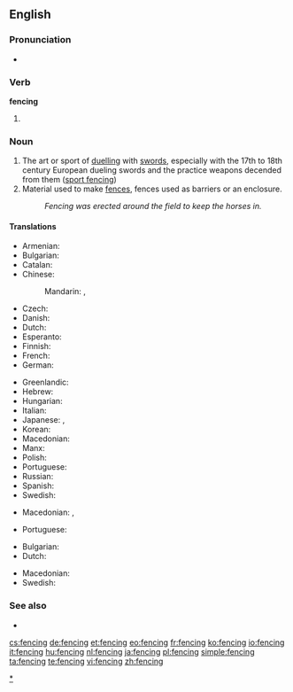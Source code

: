 ==English==
{{wikipedia}}

===Pronunciation===
* {{rhymes|ɛnsɪŋ}}

===Verb===
'''fencing'''

# {{present participle of|fence}}

===Noun===
{{en-noun}}

# The art or sport of [[duel]]ling with [[sword]]s, especially with the 17th to 18th century European dueling swords and the practice weapons decended from them ([[sport fencing]])
# Material used to make [[fence]]s, fences used as barriers or an enclosure.
#: ''Fencing was erected around the field to keep the horses in.''

====Translations====

{{trans-top|sport}}
* Armenian: {{t-|hy|սուսերամարտ|tr=suseramart}}
* Bulgarian: {{t|bg|фехтовка|f|tr=fehtóvka|sc=Cyrl}}
* Catalan: {{t|ca|esgrima}}
* Chinese:
*: Mandarin: {{t|zh|擊劍|sc=Hani}}, {{t|zh|击剑|tr=jījìan|sc=Hani}}
* Czech: {{t-|cs|šerm|m}}
* Danish: {{t|da|fægtning|c}}
* Dutch: {{t+|nl|schermen}}
* Esperanto: {{t|eo|skermo}}
* Finnish: {{t-|fi|miekkailu}}
* French: {{t+|fr|escrime|f}}
* German: {{t+|de|Fechten|n}}
{{trans-mid}}
* Greenlandic: {{t-|kl|panaanneq|xs=Greenlandic}}
* Hebrew: {{t|he|סייף|sc=Hebr}}
* Hungarian: {{t+|hu|vívás}}
* Italian: {{t-|it|scherma|f}}
* Japanese: {{t+|ja|フェンシング|tr=fenshingu}}, {{t|ja|剣術|tr=けんじゅつ, kenjutsu|sc=Jpan}}
* Korean: {{t|ko|펜싱|tr=pensing|sc=Kore}}
* Macedonian: {{t-|mk|мечувалство|n|tr=mečuválstvo}}
* Manx: {{t|gv|cliwederaght|f}}
* Polish: {{t-|pl|szermierka}}
* Portuguese: {{t+|pt|esgrima|f}}
* Russian: {{t+|ru|фехтование|n|tr=fextovánije}}
* Spanish: {{t-|es|esgrima|f}}
* Swedish: {{t|sv|fäktning}}
{{trans-bottom}}

{{trans-top|material used to make fences}}
* Macedonian: {{t-|mk|тараба|f|tr=táraba}},  {{t|mk|тараби|p|tr=tárabi}}
{{trans-mid}}
* Portuguese: {{t+|pt|cerca|f}}
{{trans-bottom}}

{{trans-top|fences used as barriers or an enclosure}}
* Bulgarian: {{t|bg|заграждение|n|sc=Cyrl}}
* Dutch: {{t-|nl|hekwerk|n}}
{{trans-mid}}
* Macedonian: {{t-|mk|ограда|f|tr=ógrada}}
* Swedish: {{t|sv|inhägnad}}
{{trans-bottom}}

===See also===
* {{pedia}}

[[Category:en:Fencing|*]]

[[cs:fencing]]
[[de:fencing]]
[[et:fencing]]
[[eo:fencing]]
[[fr:fencing]]
[[ko:fencing]]
[[io:fencing]]
[[it:fencing]]
[[hu:fencing]]
[[nl:fencing]]
[[ja:fencing]]
[[pl:fencing]]
[[simple:fencing]]
[[ta:fencing]]
[[te:fencing]]
[[vi:fencing]]
[[zh:fencing]]